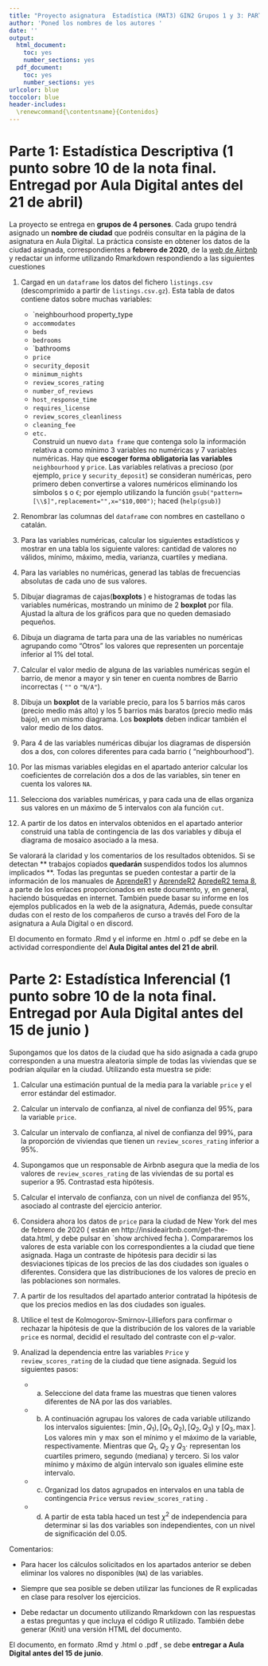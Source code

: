 ```yaml
---
title: "Proyecto asignatura  Estadística (MAT3) GIN2 Grupos 1 y 3: PARTE 1 y PARTE 2"
author: 'Poned los nombres de los autores '
date: ''
output:
  html_document: 
    toc: yes
    number_sections: yes
  pdf_document: 
    toc: yes
    number_sections: yes
urlcolor: blue
toccolor: blue
header-includes:
  \renewcommand{\contentsname}{Contenidos}
---
```


# Parte 1: Estadística Descriptiva (1 punto sobre 10 de la nota final. Entregad por  Aula Digital antes del 21 de abril)

La proyecto  se entrega en  **grupos de 4 persones**. Cada grupo tendrá asignado un **nombre de ciudad** 
que podréis consultar en la página de la asignatura en Aula Digital.
La práctica consiste en obtener los datos de la ciudad asignada, correspondientes a **febrero de 2020**, de la [web de Airbnb](http://insideairbnb.com/get-the-data.html) y redactar un informe utilizando  Rmarkdown respondiendo a las 
siguientes cuestiones


1. Cargad  en un `dataframe` los datos del fichero  `listings.csv` (descomprimido a partir de `listings.csv.gz`).
Esta tabla de datos  contiene datos sobre muchas variables:  
   *  `neighbourhood property_type
   * `accommodates` 
   * `beds`
   * `bedrooms`
   * `bathrooms
   * `price`
   * `security_deposit`
   * `minimum_nights`
   * `review_scores_rating`
   * `number_of_reviews`
   * `host_response_time`
   * `requires_license`
   * `review_scores_cleanliness`
   * `cleaning_fee`
   * `etc.`  
Construid un nuevo `data frame` que contenga solo la información relativa a como mínimo 3 variables no numéricas y 7 variables numéricas.
Hay que **escoger forma obligatoria las variables** `neighbourhood` y `price`.
Las variables relativas a precioso (por ejemplo, `price` y `security_deposit`) se consideran numéricas,
pero primero deben convertirse a valores numéricos eliminando los símbolos `$` o `€`; por ejemplo utilizando  la función ` gsub("pattern=[\\$]",replacement="",x="$10,000")`; haced (`help(gsub)`)

2. Renombrar las columnas del `dataframe` con nombres en castellano o catalán.

3. Para las variables numéricas, calcular los siguientes estadísticos y mostrar en una tabla los siguiente valores: cantidad de valores no válidos, mínimo, máximo, media, varianza, cuartiles y mediana.

4. Para las variables no numéricas, generad las tablas de frecuencias absolutas de cada uno de sus valores.

5. Dibujar diagramas de cajas(**boxplots **) e histogramas de todas las variables numéricas, mostrando un mínimo de 2 **boxplot** por fila. Ajustad la altura de los gráficos para que no queden demasiado pequeños.

6. Dibuja un diagrama de tarta para una de las variables no numéricas
agrupando como "Otros" los valores que representen un porcentaje inferior al 1\% del total.

7. Calcular el valor medio de alguna de las variables numéricas según el barrio, de menor a mayor y sin tener en cuenta nombres de Barrio incorrectas ( `""` o `"N/A"`).

10. Dibuja un **boxplot** de la variable precio, para los 5 barrios más caros (precio medio más alto) y los 5 barrios más baratos (precio medio más bajo), en un mismo diagrama.
Los **boxplots** deben indicar también el valor medio de los datos.

11. Para 4 de las variables numéricas dibujar los diagramas de dispersión dos a dos,
con colores diferentes para cada barrio ( "neighbourhood").

12. Por las mismas variables elegidas en el apartado anterior calcular los coeficientes de correlación
dos a dos de las variables, sin tener en cuenta los valores `NA`.

13. Selecciona dos variables numéricas, y para cada una de ellas organiza sus valores
en un máximo de 5 intervalos con ala función `cut`.

14. A partir de los datos en intervalos obtenidos en el apartado anterior construid  una tabla de contingencia
de las dos variables y dibuja el diagrama de mosaico asociado a la mesa.



Se valorará la claridad y los comentarios de los resultados obtenidos. Si se detectan ** trabajos copiados **
quedarán ** suspendidos todos los alumnos implicados **.
Todas las preguntas se pueden contestar a partir de la información de los manuales de [AprendeR1](https://aprender-uib.github.io/AprendeR1/) y [AprendeR2](https://aprender-uib.github.io/AprendeR2/) [ApredeR2 tema 8](https://aprender-uib.github.io/AprendeR2/chap-estmult.html), a parte de los enlaces proporcionados en este documento, y, en general, haciendo búsquedas en internet.
También puede basar su informe en los ejemplos publicados en la web de la asignatura,
Además, puede consultar dudas con el resto de los compañeros de curso a través del Foro de la asignatura a Aula Digital o en discord.

El documento en formato .Rmd  y el informe en .html o .pdf se debe  en la actividad correspondiente del **Aula Digital antes del 21 de abril**. 

# Parte 2: Estadística Inferencial (1 punto sobre 10 de la nota final. Entregad por  Aula Digital antes del 15 de junio )

Supongamos  que los datos de la ciudad que ha sido asignada a cada grupo corresponden a una muestra
aleatoria simple de todas las viviendas que se podrían alquilar en la ciudad.
Utilizando  esta muestra se pide:

1. Calcular una estimación puntual de la media para la variable `price` y el error estándar del estimador.

2. Calcular un intervalo de confianza, al nivel de confianza del 95\%, para la variable `price`.

3. Calcular un intervalo de confianza, al nivel de confianza del 99\%, para la
proporción de viviendas que tienen un `review_scores_rating` inferior a 95\%.

4. Supongamos que un responsable de Airbnb asegura que la media de los valores de `review_scores_rating`
de las viviendas de su portal es superior a 95. Contrastad esta hipótesis.

5. Calcular el intervalo de confianza, con un nivel de confianza del 95\%, asociado al contraste del ejercicio anterior.

6. Considera ahora los datos de `price` para la ciudad de New York del mes de febrero de 2020 ( están en http://insideairbnb.com/get-the-data.html, y debe pulsar en `show archived fecha ). Compararemos los valores de esta variable con los correspondientes a la ciudad que tiene asignada.
Haga un contraste de hipótesis para decidir si las desviaciones típicas de los precios de las dos ciudades son iguales o diferentes. Considera que las distribuciones de los valores de precio en las poblaciones son normales.

7. A partir de los resultados del apartado anterior contratad la hipótesis de que los precios medios en las dos ciudades son iguales.

8. Utilice el test de Kolmogorov-Smirnov-Lilliefors para confirmar o rechazar la hipótesis de que la distribución de los valores de la variable `price` es normal, decidid el resultado del contraste  con el $p$-valor.

9. Analizad  la dependencia entre las variables
`Price` y `review_scores_rating` de la ciudad que tiene asignada. Seguid los siguientes pasos:

    * a) Seleccione del data frame las muestras que tienen valores diferentes de NA por las dos
variables.

    * b) A continuación agrupau los valores de cada variable utilizando los intervalos siguientes: $[ \min, Q_1), [Q_1, Q_2), [Q_2, Q_3)$ y $[Q_3, \max]$.
Los valores $\min$ y $\max$ son el mínimo y el máximo de la variable, respectivamente. Mientras que $Q_1$, $Q_2$ y $Q_3$· representan los cuartiles primero, segundo (mediana) y tercero. Si los valor mínimo y máximo de algún intervalo son iguales elimine este intervalo.

    * c) Organizad los datos agrupados en intervalos en una tabla de contingencia `Price` versus `review_scores_rating` .
  
    * d) A partir de esta tabla haced un test $\chi^2$ de independencia para determinar si las dos variables son independientes, con un nivel de significación del 0.05.



Comentarios:

* Para hacer los cálculos solicitados en los apartados anterior se deben eliminar los valores no  disponibles (`NA`) de las variables.

* Siempre que sea posible se deben utilizar las funciones de R explicadas en clase para resolver los ejercicios.

* Debe redactar un documento utilizando Rmarkdown con las respuestas a estas preguntas y que incluya el código R utilizado. También debe generar (Knit) una versión HTML del documento.



El documento, en formato .Rmd y .html o .pdf , se debe **entregar a Aula Digital antes del 15 de junio**. 



